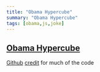 ```yaml
---  
title: "Obama Hypercube"
summary: "Obama Hypercube"
tags: [obama,js,joke]
---
```


## [Obama Hypercube](https://obamahypercube.tk)  
[Github](https://github.com/realprogrammer5000/obama-hypercube)
[credit](https://codepen.io/Mamboleoo/pen/MWyNZYr) for much of the code
